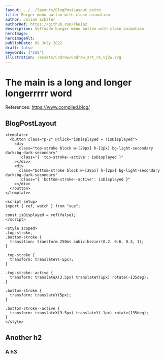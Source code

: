 ```yaml
---
layout: ../../layouts/BlogPostLayout.astro
title: Burger menu button with close animation
author: Julian Schäfer
authorRef: https://github.com/Theiaz
description: Selfmade burger menu button with close animation
heroImage:
heroImageAlt:
publishDate: 08 July 2022
draft: false
keywords: ["CSS"]
illustration: /assets/undraw/undraw_art_re_vj2w.svg
---
```


# The main is a long and longer longerrrrr word

References: https://www.compiled.blog/

## BlogPostLayout

```vue
<template>
  <button class="p-2" @click="isDisplayed = !isDisplayed">
    <div
      class="top-stroke block w-[28px] h-[2px] bg-light-secondary dark:bg-dark-secondary"
      :class="{ 'top-stroke--active': isDisplayed }"
    ></div>
    <div
      class="bottom-stroke block w-[28px] h-[2px] bg-light-secondary dark:bg-dark-secondary"
      :class="{ 'bottom-stroke--active': isDisplayed }"
    ></div>
  </button>
</template>

<script setup>
import { ref, watch } from "vue";

const isDisplayed = ref(false);
</script>

<style scoped>
.top-stroke,
.bottom-stroke {
  transition: transform 250ms cubic-bezier(0.2, 0.6, 0.3, 1);
}

.top-stroke {
  transform: translateY(-5px);
}

.top-stroke--active {
  transform: translateX(3.5px) translateY(1px) rotate(-135deg);
}

.bottom-stroke {
  transform: translateY(5px);
}

.bottom-stroke--active {
  transform: translateX(3.5px) translateY(-1px) rotate(135deg);
}
</style>
```

## Another h2

### A h3
